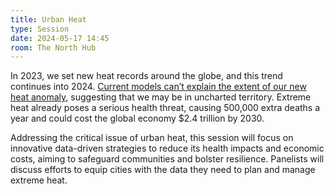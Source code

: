 ```yaml
---
title: Urban Heat
type: Session
date: 2024-05-17 14:45
room: The North Hub
---
```

In 2023, we set new heat records around the globe, and this trend continues into 2024. [Current models can’t explain the extent of our new heat anomaly](https://www.nature.com/articles/d41586-024-00816-z), suggesting that we may be in uncharted territory. Extreme heat already poses a serious health threat, causing 500,000 extra deaths a year and could cost the global economy $2.4 trillion by 2030. 

Addressing the critical issue of urban heat, this session will focus on innovative data-driven strategies to reduce its health impacts and economic costs, aiming to safeguard communities and bolster resilience. Panelists will discuss efforts to equip cities with the data they need to plan and manage extreme heat.